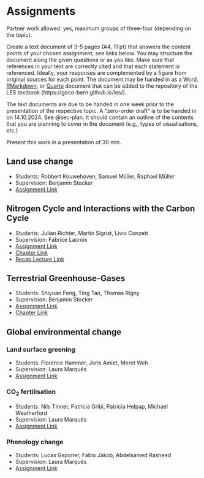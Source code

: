 # Assignments {#sec-assignments}

Partner work allowed: yes, maximum groups of three-four (depending on the topic).

Create a text document of 3-5 pages (A4, 11 pt) that answers the content points of your chosen assignment, see links below. You may structure the document along the given questions or as you like. Make sure that references in your text are correctly cited and that each statement is referenced. Ideally, your responses are complemented by a figure from original sources for each point. The document may be handed in as a Word, [RMarkdown](https://geco-bern.github.io/agds/gettingstarted.html#rmarkdown), or [Quarto](https://quarto.org/) document that can be added to the repository of the LES textbook (https://geco-bern.github.io/les/).

The text documents are due to be handed in one week prior to the presentation of the respective topic. A "zero-order draft" is to be handed in on 14.10.2024. See @sec-plan. It should contain an outline of the contents that you are planning to cover in the document (e.g., types of visualisations, etc.)

Present this work in a presentation of 30 min.

## Land use change

- Students: Robbert Kouwehoven, Samuel Müller, Raphael Müller
- Supervision: Benjamin Stocker
- [Assignment Link](https://github.com/geco-bern/les2_course/blob/main/data/les2_assignment_landusechange.pdf)

## Nitrogen Cycle and Interactions with the Carbon Cycle

- Students: Julian Richter, Martin Sigrist, Livio Conzett
- Supervision: Fabrice Lacroix
- [Assignment Link](https://github.com/geco-bern/les2_course/blob/main/data/les2_assignment_nitrogencycle.pdf)
- [Chapter Link](https://geco-bern.github.io/les/nutrients.html)
- [Recap Lecture Link](https://github.com/geco-bern/les2_course/blob/main/data/les2_recap_nitrogencycle.pdf)

## Terrestrial Greenhouse-Gases

- Students: Shiyuan Feng, Ting Tan, Thomas Rigny
- Supervision: Benjamin Stocker
- [Assignment Link](https://github.com/geco-bern/les2_course/blob/main/data/les2_assignment_ghg.pdf)
- [Chapter Link](https://geco-bern.github.io/les/ghg.html)

## Global environmental change

### Land surface greening

- Students: Florence Hammer, Joris Amiet, Meret Weh
- Supervision: Laura Marqués
- [Assignment Link](https://github.com/geco-bern/les2_course/blob/main/data/les2_assignment_greening.pdf)

### CO~2~ fertilisation

- Students: Nils Tinner, Patricia Gribi, Patricia Helpap, Michael Weatherford
- Supervision: Laura Marqués
- [Assignment Link](https://github.com/geco-bern/les2_course/blob/main/data/les2_assignment_co2fert.pdf)

### Phenology change

- Students: Lucas Gsponer, Fabio Jakob, Abdelsamed Rasheed
- Supervision: Laura Marqués
- [Assignment Link](https://github.com/geco-bern/les2_course/blob/main/data/les2_assignment_phenology.pdf)
